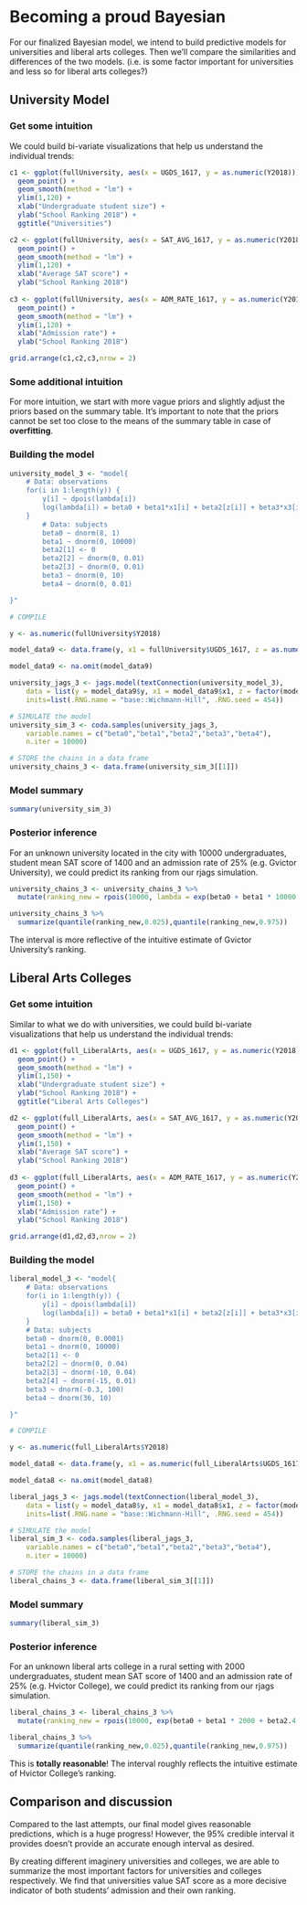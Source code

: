 # Becoming a proud Bayesian

For our finalized Bayesian model, we intend to build predictive models for universities and liberal arts colleges. Then we'll compare the similarities and differences of the two models. (i.e. is some factor important for universities and less so for liberal arts colleges?)

## University Model

### Get some intuition

We could build bi-variate visualizations that help us understand the individual trends: 

```r
c1 <- ggplot(fullUniversity, aes(x = UGDS_1617, y = as.numeric(Y2018))) +
  geom_point() +
  geom_smooth(method = "lm") +
  ylim(1,120) +
  xlab("Undergraduate student size") +
  ylab("School Ranking 2018") +
  ggtitle("Universities")

c2 <- ggplot(fullUniversity, aes(x = SAT_AVG_1617, y = as.numeric(Y2018))) +
  geom_point() +
  geom_smooth(method = "lm") +
  ylim(1,120) +
  xlab("Average SAT score") +
  ylab("School Ranking 2018")
  
c3 <- ggplot(fullUniversity, aes(x = ADM_RATE_1617, y = as.numeric(Y2018))) +
  geom_point() +
  geom_smooth(method = "lm") +
  ylim(1,120) +
  xlab("Admission rate") +
  ylab("School Ranking 2018")

grid.arrange(c1,c2,c3,nrow = 2)
```

### Some additional intuition

For more intuition, we start with more vague priors and slightly adjust the priors based on the summary table. It's important to note that the priors cannot be set too close to the means of the summary table in case of **overfitting**.

### Building the model

```r
university_model_3 <- "model{  
    # Data: observations
    for(i in 1:length(y)) {
        y[i] ~ dpois(lambda[i])
        log(lambda[i]) = beta0 + beta1*x1[i] + beta2[z[i]] + beta3*x3[i] + beta4*x4[i]
    }
        # Data: subjects
        beta0 ~ dnorm(8, 1)
        beta1 ~ dnorm(0, 10000)
        beta2[1] <- 0 
        beta2[2] ~ dnorm(0, 0.01)
        beta2[3] ~ dnorm(0, 0.01)
        beta3 ~ dnorm(0, 10)
        beta4 ~ dnorm(0, 0.01)

}"

# COMPILE

y <- as.numeric(fullUniversity$Y2018)

model_data9 <- data.frame(y, x1 = fullUniversity$UGDS_1617, z = as.numeric(fullUniversity$LOCALE_collapse), x3 = fullUniversity$SAT_AVG_1617, x4 = fullUniversity$ADM_RATE_1617)

model_data9 <- na.omit(model_data9)

university_jags_3 <- jags.model(textConnection(university_model_3), 
    data = list(y = model_data9$y, x1 = model_data9$x1, z = factor(model_data9$z), x3 = model_data9$x3, x4 = model_data9$x4),
    inits=list(.RNG.name = "base::Wichmann-Hill", .RNG.seed = 454))

# SIMULATE the model
university_sim_3 <- coda.samples(university_jags_3,
    variable.names = c("beta0","beta1","beta2","beta3","beta4"),
    n.iter = 10000)

# STORE the chains in a data frame
university_chains_3 <- data.frame(university_sim_3[[1]])
```


### Model summary

```r
summary(university_sim_3)
```


### Posterior inference

For an unknown university located in the city with 10000 undergraduates, student mean SAT score of 1400 and an admission rate of $25\%$ (e.g. Gvictor University), we could predict its ranking from our rjags simulation.

```r
university_chains_3 <- university_chains_3 %>%
  mutate(ranking_new = rpois(10000, lambda = exp(beta0 + beta1 * 10000 + beta3 * 1400 + beta4 * 0.25)))

university_chains_3 %>%
  summarize(quantile(ranking_new,0.025),quantile(ranking_new,0.975))
```

The interval is more reflective of the intuitive estimate of Gvictor University's ranking.

## Liberal Arts Colleges

### Get some intuition

Similar to what we do with universities, we could build bi-variate visualizations that help us understand the individual trends: 

```r
d1 <- ggplot(full_LiberalArts, aes(x = UGDS_1617, y = as.numeric(Y2018))) +
  geom_point() +
  geom_smooth(method = "lm") +
  ylim(1,150) +
  xlab("Undergraduate student size") +
  ylab("School Ranking 2018") +
  ggtitle("Liberal Arts Colleges")

d2 <- ggplot(full_LiberalArts, aes(x = SAT_AVG_1617, y = as.numeric(Y2018))) +
  geom_point() +
  geom_smooth(method = "lm") +
  ylim(1,150) +
  xlab("Average SAT score") +
  ylab("School Ranking 2018")
  
d3 <- ggplot(full_LiberalArts, aes(x = ADM_RATE_1617, y = as.numeric(Y2018))) +
  geom_point() +
  geom_smooth(method = "lm") +
  ylim(1,150) +
  xlab("Admission rate") +
  ylab("School Ranking 2018")

grid.arrange(d1,d2,d3,nrow = 2)
```



### Building the model


```r
liberal_model_3 <- "model{  
    # Data: observations
    for(i in 1:length(y)) {
        y[i] ~ dpois(lambda[i])
        log(lambda[i]) = beta0 + beta1*x1[i] + beta2[z[i]] + beta3*x3[i] + beta4*x4[i]
    }
    # Data: subjects
    beta0 ~ dnorm(0, 0.0001)
    beta1 ~ dnorm(0, 10000)
    beta2[1] <- 0 
    beta2[2] ~ dnorm(0, 0.04)
    beta2[3] ~ dnorm(-10, 0.04)
    beta2[4] ~ dnorm(-15, 0.01)
    beta3 ~ dnorm(-0.3, 100)
    beta4 ~ dnorm(36, 10)

}"

# COMPILE

y <- as.numeric(full_LiberalArts$Y2018)

model_data8 <- data.frame(y, x1 = as.numeric(full_LiberalArts$UGDS_1617), z = as.numeric(full_LiberalArts$LOCALE_collapse_lac1), x3 = as.numeric(full_LiberalArts$SAT_AVG_1617), x4 = as.numeric(full_LiberalArts$ADM_RATE_1617))

model_data8 <- na.omit(model_data8)

liberal_jags_3 <- jags.model(textConnection(liberal_model_3), 
    data = list(y = model_data8$y, x1 = model_data8$x1, z = factor(model_data8$z), x3 = model_data8$x3, x4 = model_data8$x4),
    inits=list(.RNG.name = "base::Wichmann-Hill", .RNG.seed = 454))

# SIMULATE the model
liberal_sim_3 <- coda.samples(liberal_jags_3,
    variable.names = c("beta0","beta1","beta2","beta3","beta4"),
    n.iter = 10000)

# STORE the chains in a data frame
liberal_chains_3 <- data.frame(liberal_sim_3[[1]])
```

### Model summary

```r
summary(liberal_sim_3)
```


### Posterior inference

For an unknown liberal arts college in a rural setting with 2000 undergraduates, student mean SAT score of 1400 and an admission rate of $25\%$ (e.g. Hvictor College), we could predict its ranking from our rjags simulation.

```r
liberal_chains_3 <- liberal_chains_3 %>%
  mutate(ranking_new = rpois(10000, exp(beta0 + beta1 * 2000 + beta2.4. + beta3 * 1400 + beta4 * 0.25)))

liberal_chains_3 %>%
  summarize(quantile(ranking_new,0.025),quantile(ranking_new,0.975))
```

This is **totally reasonable**! The interval roughly reflects the intuitive estimate of Hvictor College's ranking.

## Comparison and discussion

Compared to the last attempts, our final model gives reasonable predictions, which is a huge progress! However, the 95% credible interval it provides doesn't provide an accurate enough interval as desired.

By creating different imaginery universities and colleges, we are able to summarize the most important factors for universities and colleges respectively. We find that universities value SAT score as a more decisive indicator of both students' admission and their own ranking.


